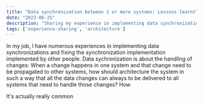 ```yaml
---
title: "Data synchronization between 2 or more systems: Lessons learnt"
date: "2023-06-25"
description: "Sharing my experience in implementing data synchronization between systems."
tags: ['experience-sharing', 'architecture']
---
```


In my job, I have numerous experiences in implementing data synchronizations and fixing the synchronization implementation implemented by other people.
Data sychronization is about the handling of changes: When a change happens in one system and that change need to be propagated to other systems, how should architecture the system in such a way that all the data changes can always to be delivered to all systems that need to handle those changes? How 

It's actually really common